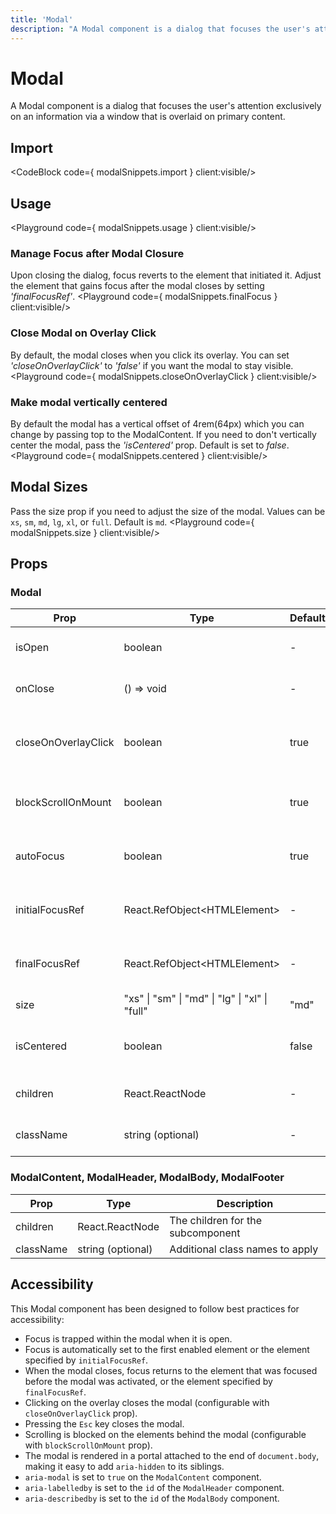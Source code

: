 ```yaml
---
title: 'Modal'
description: "A Modal component is a dialog that focuses the user's attention exclusively on an information via a window that is overlaid on primary content."
---
```


# Modal

A Modal component is a dialog that focuses the user's attention exclusively on an information via a window that is overlaid on primary content.

## Import
<CodeBlock code={ modalSnippets.import } client:visible/>

## Usage
<Playground code={ modalSnippets.usage } client:visible/>

### Manage Focus after Modal Closure
Upon closing the dialog, focus reverts to the element that initiated it. Adjust the element that gains focus after the modal closes by setting *'finalFocusRef'*.
<Playground code={ modalSnippets.finalFocus } client:visible/>

### Close Modal on Overlay Click
By default, the modal closes when you click its overlay. You can set *'closeOnOverlayClick'* to *'false'* if you want the modal to stay visible.
<Playground code={ modalSnippets.closeOnOverlayClick } client:visible/>

### Make modal vertically centered
By default the modal has a vertical offset of 4rem(64px) which you can change by passing top to the ModalContent. If you need to don't vertically center the modal, pass the *'isCentered'* prop. Default is set to *false*.
<Playground code={ modalSnippets.centered } client:visible/>

## Modal Sizes
Pass the size prop if you need to adjust the size of the modal. Values can be `xs`, `sm`, `md`, `lg`, `xl`, or `full`. Default is `md`.
<Playground code={ modalSnippets.size } client:visible/>

## Props

### Modal

| Prop | Type | Default | Description |
| ---- | ---- | ------- | ----------- |
| isOpen | boolean | - | Whether the modal is open or not. |
| onClose | () => void | - | Function to close the modal. |
| closeOnOverlayClick | boolean | true | Whether the modal should close when the overlay is clicked. |
| blockScrollOnMount | boolean | true | Whether to block scrolling when the modal is open. |
| autoFocus	| boolean | true | Whether to block scrolling when the modal is open. |
| initialFocusRef| React.RefObject\<HTMLElement\>| - | Ref to the initial element to focus when the modal opens. |
| finalFocusRef| React.RefObject\<HTMLElement\>| - | Ref to the element to focus when the modal closes. |
| size | "xs" \| "sm" \| "md" \| "lg" \| "xl" \| "full" | "md" | The size of the modal. |
| isCentered | boolean | false| Whether the modal should be vertically centered. |
| children | React.ReactNode | - | Children passed to the submoponents. |
| className | string (optional) | - | Additional class names to apply |

### ModalContent, ModalHeader, ModalBody, ModalFooter

| Prop | Type | Description |
| ---- | --- | --- |
| children | React.ReactNode | The children for the subcomponent |
| className | string (optional) | Additional class names to apply |


## Accessibility

This Modal component has been designed to follow best practices for accessibility:

- Focus is trapped within the modal when it is open.
- Focus is automatically set to the first enabled element or the element specified by `initialFocusRef`.
- When the modal closes, focus returns to the element that was focused before the modal was activated, or the element specified by `finalFocusRef`.
- Clicking on the overlay closes the modal (configurable with `closeOnOverlayClick` prop).
- Pressing the `Esc` key closes the modal.
- Scrolling is blocked on the elements behind the modal (configurable with `blockScrollOnMount` prop).
- The modal is rendered in a portal attached to the end of `document.body`, making it easy to add `aria-hidden` to its siblings.
- `aria-modal` is set to `true` on the `ModalContent` component.
- `aria-labelledby` is set to the `id` of the `ModalHeader` component.
- `aria-describedby` is set to the `id` of the `ModalBody` component.
